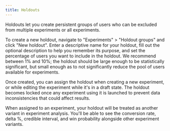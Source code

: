 ```yaml
---
title: Holdouts
---
```


Holdouts let you create persistent groups of users who can be excluded from multiple experiments or all experiments.

To create a new holdout, navigate to "Experiments" > "Holdout groups" and click "New holdout". Enter a descriptive name for your holdout, fill out the optional description to help you remember its purpose, and set the percentage of users you want to include in the holdout. We recommend between 1% and 10%; the holdout should be large enough to be statistically significant, but small enough as to not significantly reduce the pool of users available for experiments.

Once created, you can assign the holdout when creating a new experiment, or while editing the experiment while it's in a draft state. The holdout becomes locked once any experiment using it is launched to prevent data inconsistencies that could affect results.

When assigned to an experiment, your holdout will be treated as another variant in experiment analysis. You'll be able to see the conversion rate, delta %, credible interval, and win probability alongside other experiment variants.